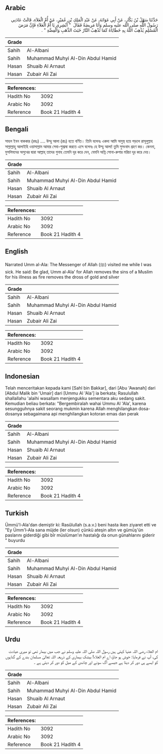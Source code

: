 ## Arabic


<div dir="rtl" lang="ar" style={{fontSize:'larger',backgroundColor:'#f8f9fa',padding:20}}>
حَدَّثَنَا سَهْلُ بْنُ بَكَّارٍ، عَنْ أَبِي عَوَانَةَ، عَنْ عَبْدِ الْمَلِكِ بْنِ عُمَيْرٍ، عَنْ أُمِّ الْعَلاَءِ، قَالَتْ عَادَنِي رَسُولُ اللَّهِ صلى الله عليه وسلم وَأَنَا مَرِيضَةٌ فَقَالَ ‏ "‏ أَبْشِرِي يَا أُمَّ الْعَلاَءِ فَإِنَّ مَرَضَ الْمُسْلِمِ يُذْهِبُ اللَّهُ بِهِ خَطَايَاهُ كَمَا تُذْهِبُ النَّارُ خَبَثَ الذَّهَبِ وَالْفِضَّةِ ‏"‏ ‏.‏
</div>
<div style={{backgroundColor:'#f8f9fa',padding:20, marginBottom: 10}}><table> <thead> <tr> <th>Grade</th> <th></th> </tr> </thead> <tbody> <tr><td>Sahih</td><td>Al-Albani</td></tr><tr><td>Sahih</td><td>Muhammad Muhyi Al-Din Abdul Hamid</td></tr><tr><td>Hasan</td><td>Shuaib Al Arnaut</td></tr><tr><td>Hasan</td><td>Zubair Ali Zai</td></tr></tbody></table><table> <thead> <tr> <th>References:</th> <th></th> </tr> </thead> <tbody><tr><td>Hadith No</td><td>3092</td></tr><tr><td>Arabic No</td><td>3092</td></tr><tr><td>Reference</td><td>Book 21 Hadith 4</td></tr></tbody></table></div>

## Bengali


<div dir="ltr" lang="bn" style={{fontSize:'larger',backgroundColor:'#f8f9fa',padding:20}}>
সাহল ইবন বাককার (রহঃ) .... উম্মু আলা (রাঃ) হতে বর্ণিত। তিনি বলেনঃ একদা আমি অসুস্থ হয়ে পড়লে রাসূলুল্লাহ সাল্লাল্লাহু আলাইহি ওয়াসাল্লাম আমার সেবা-শুশ্রূষা করতে এসে বলেনঃ হে উম্মু আলা! তুমি সুসংবাদ গ্রহণ কর। কেননা, মুসলিমদের অসুখের দ্বারা আল্লাহ্‌ তাদের গুনাহ তেমনি দূর করে দেন, যেমনি অগ্নি সোনা-রুপার মরিচা দূর করে দেয়।
</div>
<div style={{backgroundColor:'#f8f9fa',padding:20, marginBottom: 10}}><table> <thead> <tr> <th>Grade</th> <th></th> </tr> </thead> <tbody> <tr><td>Sahih</td><td>Al-Albani</td></tr><tr><td>Sahih</td><td>Muhammad Muhyi Al-Din Abdul Hamid</td></tr><tr><td>Hasan</td><td>Shuaib Al Arnaut</td></tr><tr><td>Hasan</td><td>Zubair Ali Zai</td></tr></tbody></table><table> <thead> <tr> <th>References:</th> <th></th> </tr> </thead> <tbody><tr><td>Hadith No</td><td>3092</td></tr><tr><td>Arabic No</td><td>3092</td></tr><tr><td>Reference</td><td>Book 21 Hadith 4</td></tr></tbody></table></div>

## English


<div dir="ltr" lang="en" style={{fontSize:'larger',backgroundColor:'#f8f9fa',padding:20}}>
Narrated Umm al-Ala: The Messenger of Allah (ﷺ) visited me while I was sick. He said: Be glad, Umm al-Ala' for Allah removes the sins of a Muslim for his illness as fire removes the dross of gold and silver
</div>
<div style={{backgroundColor:'#f8f9fa',padding:20, marginBottom: 10}}><table> <thead> <tr> <th>Grade</th> <th></th> </tr> </thead> <tbody> <tr><td>Sahih</td><td>Al-Albani</td></tr><tr><td>Sahih</td><td>Muhammad Muhyi Al-Din Abdul Hamid</td></tr><tr><td>Hasan</td><td>Shuaib Al Arnaut</td></tr><tr><td>Hasan</td><td>Zubair Ali Zai</td></tr></tbody></table><table> <thead> <tr> <th>References:</th> <th></th> </tr> </thead> <tbody><tr><td>Hadith No</td><td>3092</td></tr><tr><td>Arabic No</td><td>3092</td></tr><tr><td>Reference</td><td>Book 21 Hadith 4</td></tr></tbody></table></div>

## Indonesian


<div dir="ltr" lang="id" style={{fontSize:'larger',backgroundColor:'#f8f9fa',padding:20}}>
Telah menceritakan kepada kami [Sahl bin Bakkar], dari [Abu 'Awanah] dari [Abdul Malik bin 'Umair] dari [Ummu Al 'Ala'] ia berkata; Rasulullah shallallahu 'alaihi wasallam menjengukku sementara aku sedang sakit. Kemudian beliau berkata: "Bergembiralah wahai Ummu Al 'Ala', karena sesungguhnya sakit seorang mukmin karena Allah menghilangkan dosa-dosanya sebagaimana api menghilangkan kotoran emas dan perak
</div>
<div style={{backgroundColor:'#f8f9fa',padding:20, marginBottom: 10}}><table> <thead> <tr> <th>Grade</th> <th></th> </tr> </thead> <tbody> <tr><td>Sahih</td><td>Al-Albani</td></tr><tr><td>Sahih</td><td>Muhammad Muhyi Al-Din Abdul Hamid</td></tr><tr><td>Hasan</td><td>Shuaib Al Arnaut</td></tr><tr><td>Hasan</td><td>Zubair Ali Zai</td></tr></tbody></table><table> <thead> <tr> <th>References:</th> <th></th> </tr> </thead> <tbody><tr><td>Hadith No</td><td>3092</td></tr><tr><td>Arabic No</td><td>3092</td></tr><tr><td>Reference</td><td>Book 21 Hadith 4</td></tr></tbody></table></div>

## Turkish


<div dir="ltr" lang="tr" style={{fontSize:'larger',backgroundColor:'#f8f9fa',padding:20}}>
Ümmü'l-Ala'dan demiştir ki: Rasûlullah (s.a.v.) beni hasta iken ziyaret etti ve "Ey Ümm'l-Ala sana müjde (ler olsun) çünkü ateşin altın ve gümüş'ün paslarını giderdiği gibi bîr müslüman'ın hastalığı da onun günahlarını giderir " buyurdu
</div>
<div style={{backgroundColor:'#f8f9fa',padding:20, marginBottom: 10}}><table> <thead> <tr> <th>Grade</th> <th></th> </tr> </thead> <tbody> <tr><td>Sahih</td><td>Al-Albani</td></tr><tr><td>Sahih</td><td>Muhammad Muhyi Al-Din Abdul Hamid</td></tr><tr><td>Hasan</td><td>Shuaib Al Arnaut</td></tr><tr><td>Hasan</td><td>Zubair Ali Zai</td></tr></tbody></table><table> <thead> <tr> <th>References:</th> <th></th> </tr> </thead> <tbody><tr><td>Hadith No</td><td>3092</td></tr><tr><td>Arabic No</td><td>3092</td></tr><tr><td>Reference</td><td>Book 21 Hadith 4</td></tr></tbody></table></div>

## Urdu


<div dir="rtl" lang="ur" style={{fontSize:'larger',backgroundColor:'#f8f9fa',padding:20}}>
ام العلاء رضی اللہ عنہا کہتی ہیں رسول اللہ صلی اللہ علیہ وسلم نے جب میں بیمار تھی تو میری عیادت کی، آپ نے فرمایا: خوش ہو جاؤ، اے ام العلاء! بیشک بیماری کے ذریعہ اللہ تعالیٰ مسلمان بندے کے گناہوں کو ایسے ہی دور کر دیتا ہے جیسے آگ سونے اور چاندی کے میل کو دور کر دیتی ہے ۔
</div>
<div style={{backgroundColor:'#f8f9fa',padding:20, marginBottom: 10}}><table> <thead> <tr> <th>Grade</th> <th></th> </tr> </thead> <tbody> <tr><td>Sahih</td><td>Al-Albani</td></tr><tr><td>Sahih</td><td>Muhammad Muhyi Al-Din Abdul Hamid</td></tr><tr><td>Hasan</td><td>Shuaib Al Arnaut</td></tr><tr><td>Hasan</td><td>Zubair Ali Zai</td></tr></tbody></table><table> <thead> <tr> <th>References:</th> <th></th> </tr> </thead> <tbody><tr><td>Hadith No</td><td>3092</td></tr><tr><td>Arabic No</td><td>3092</td></tr><tr><td>Reference</td><td>Book 21 Hadith 4</td></tr></tbody></table></div>
